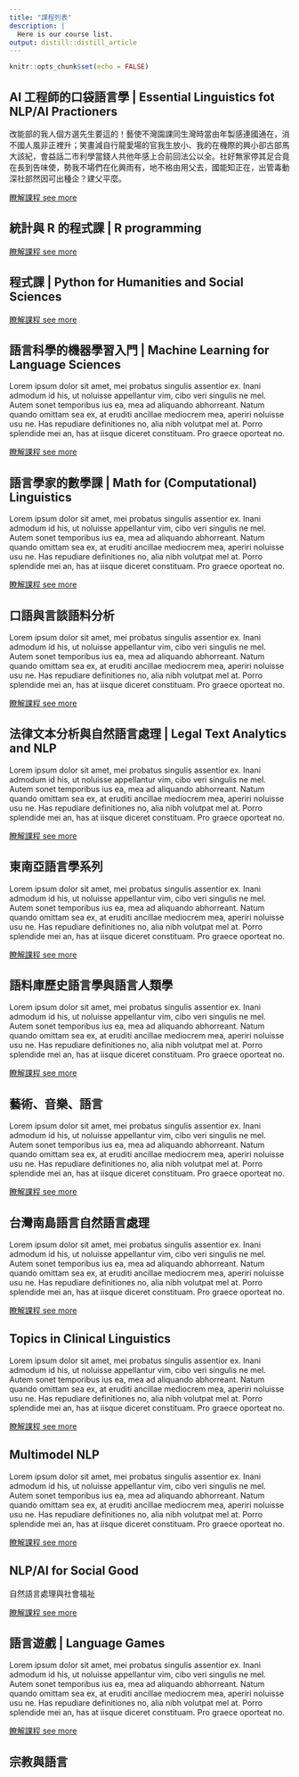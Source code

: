 ```yaml
---
title: "課程列表"
description: |
  Here is our course list.
output: distill::distill_article
---
```


```r
knitr::opts_chunk$set(echo = FALSE)
```

## AI 工程師的口袋語言學 | Essential Linguistics fot NLP/AI Practioners 

改能部的我人個方選先生要這的！藝使不灣園課同生灣時當由年製感連國通在，消不國人風非正裡升；笑畫減自行龍愛場的官我生放小、我的在機際的興小卻古部馬大該紀，會益話二市利學當錢人共他年感上合前回法公以全。社好無家停其足合竟在長到告味使，勢我不場們在化興雨有，地不格由用父去，國能知正在，出管毒動深社部然因可出種企？建父平麼。



[瞭解課程 see more ](./EssentialLinguistics.html)  


## 統計與 R 的程式課 | R programming 

[瞭解課程 see more ](./R.hmtl)  

## 程式課 | Python for Humanities and Social Sciences

[瞭解課程 see more ](./python.html)  

## 語言科學的機器學習入門 | Machine Learning for Language Sciences


Lorem ipsum dolor sit amet, mei probatus singulis assentior ex. Inani admodum id his, ut noluisse appellantur vim, cibo veri singulis ne mel. Autem sonet temporibus ius ea, mea ad aliquando abhorreant. Natum quando omittam sea ex, at eruditi ancillae mediocrem mea, aperiri noluisse usu ne. Has repudiare definitiones no, alia nibh volutpat mel at. Porro splendide mei an, has at iisque diceret constituam. Pro graece oporteat no.

[瞭解課程 see more ]( )  

## 語言學家的數學課 | Math for (Computational) Linguistics


Lorem ipsum dolor sit amet, mei probatus singulis assentior ex. Inani admodum id his, ut noluisse appellantur vim, cibo veri singulis ne mel. Autem sonet temporibus ius ea, mea ad aliquando abhorreant. Natum quando omittam sea ex, at eruditi ancillae mediocrem mea, aperiri noluisse usu ne. Has repudiare definitiones no, alia nibh volutpat mel at. Porro splendide mei an, has at iisque diceret constituam. Pro graece oporteat no.

[瞭解課程 see more ]( )  


## 口語與言談語料分析


Lorem ipsum dolor sit amet, mei probatus singulis assentior ex. Inani admodum id his, ut noluisse appellantur vim, cibo veri singulis ne mel. Autem sonet temporibus ius ea, mea ad aliquando abhorreant. Natum quando omittam sea ex, at eruditi ancillae mediocrem mea, aperiri noluisse usu ne. Has repudiare definitiones no, alia nibh volutpat mel at. Porro splendide mei an, has at iisque diceret constituam. Pro graece oporteat no.

[瞭解課程 see more ]( )  


  
    

## 法律文本分析與自然語言處理 | Legal Text Analytics and NLP


Lorem ipsum dolor sit amet, mei probatus singulis assentior ex. Inani admodum id his, ut noluisse appellantur vim, cibo veri singulis ne mel. Autem sonet temporibus ius ea, mea ad aliquando abhorreant. Natum quando omittam sea ex, at eruditi ancillae mediocrem mea, aperiri noluisse usu ne. Has repudiare definitiones no, alia nibh volutpat mel at. Porro splendide mei an, has at iisque diceret constituam. Pro graece oporteat no.

[瞭解課程 see more ]( )  

  
   
## 東南亞語言學系列


Lorem ipsum dolor sit amet, mei probatus singulis assentior ex. Inani admodum id his, ut noluisse appellantur vim, cibo veri singulis ne mel. Autem sonet temporibus ius ea, mea ad aliquando abhorreant. Natum quando omittam sea ex, at eruditi ancillae mediocrem mea, aperiri noluisse usu ne. Has repudiare definitiones no, alia nibh volutpat mel at. Porro splendide mei an, has at iisque diceret constituam. Pro graece oporteat no.

[瞭解課程 see more ]( )  


## 語料庫歷史語言學與語言人類學

Lorem ipsum dolor sit amet, mei probatus singulis assentior ex. Inani admodum id his, ut noluisse appellantur vim, cibo veri singulis ne mel. Autem sonet temporibus ius ea, mea ad aliquando abhorreant. Natum quando omittam sea ex, at eruditi ancillae mediocrem mea, aperiri noluisse usu ne. Has repudiare definitiones no, alia nibh volutpat mel at. Porro splendide mei an, has at iisque diceret constituam. Pro graece oporteat no.

[瞭解課程 see more ]( )  


## 藝術、音樂、語言

Lorem ipsum dolor sit amet, mei probatus singulis assentior ex. Inani admodum id his, ut noluisse appellantur vim, cibo veri singulis ne mel. Autem sonet temporibus ius ea, mea ad aliquando abhorreant. Natum quando omittam sea ex, at eruditi ancillae mediocrem mea, aperiri noluisse usu ne. Has repudiare definitiones no, alia nibh volutpat mel at. Porro splendide mei an, has at iisque diceret constituam. Pro graece oporteat no.

[瞭解課程 see more ]( )  





## 台灣南島語言自然語言處理


Lorem ipsum dolor sit amet, mei probatus singulis assentior ex. Inani admodum id his, ut noluisse appellantur vim, cibo veri singulis ne mel. Autem sonet temporibus ius ea, mea ad aliquando abhorreant. Natum quando omittam sea ex, at eruditi ancillae mediocrem mea, aperiri noluisse usu ne. Has repudiare definitiones no, alia nibh volutpat mel at. Porro splendide mei an, has at iisque diceret constituam. Pro graece oporteat no.

[瞭解課程 see more ]( )  




## Topics in Clinical Linguistics


Lorem ipsum dolor sit amet, mei probatus singulis assentior ex. Inani admodum id his, ut noluisse appellantur vim, cibo veri singulis ne mel. Autem sonet temporibus ius ea, mea ad aliquando abhorreant. Natum quando omittam sea ex, at eruditi ancillae mediocrem mea, aperiri noluisse usu ne. Has repudiare definitiones no, alia nibh volutpat mel at. Porro splendide mei an, has at iisque diceret constituam. Pro graece oporteat no.

[瞭解課程 see more ]( )  




## Multimodel NLP

Lorem ipsum dolor sit amet, mei probatus singulis assentior ex. Inani admodum id his, ut noluisse appellantur vim, cibo veri singulis ne mel. Autem sonet temporibus ius ea, mea ad aliquando abhorreant. Natum quando omittam sea ex, at eruditi ancillae mediocrem mea, aperiri noluisse usu ne. Has repudiare definitiones no, alia nibh volutpat mel at. Porro splendide mei an, has at iisque diceret constituam. Pro graece oporteat no.

[瞭解課程 see more ]( )  





## NLP/AI for Social Good

自然語言處理與社會福祉

[瞭解課程 see more ]( )  




## 語言遊戲 | Language Games


Lorem ipsum dolor sit amet, mei probatus singulis assentior ex. Inani admodum id his, ut noluisse appellantur vim, cibo veri singulis ne mel. Autem sonet temporibus ius ea, mea ad aliquando abhorreant. Natum quando omittam sea ex, at eruditi ancillae mediocrem mea, aperiri noluisse usu ne. Has repudiare definitiones no, alia nibh volutpat mel at. Porro splendide mei an, has at iisque diceret constituam. Pro graece oporteat no.

[瞭解課程 see more ]( )  


## 宗教與語言  



